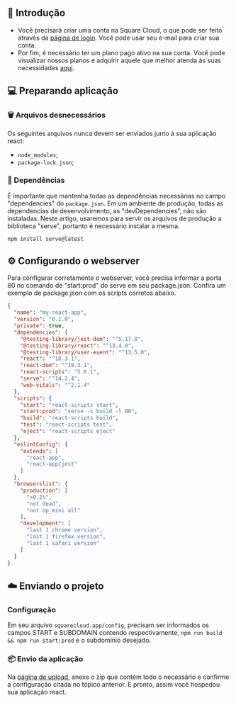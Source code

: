 ## 🚀 Introdução

- Você precisará criar uma conta na Square Cloud, o que pode ser feito através da [página de login](https://squarecloud.app/login). Você pode usar seu e-mail para criar sua conta.
- Por fim, é necessário ter um plano pago ativo na sua conta. Você pode visualizar nossos planos e adquirir aquele que melhor atenda às suas necessidades [aqui](https://squarecloud.app/plans).

## 💻 Preparando aplicação

### 🗑️ Arquivos desnecessários

Os seguintes arquivos nunca devem ser enviados junto à sua aplicação react:

- `node_modules`;
- `package-lock.json`;


### 📖 Dependências

É importante que mantenha todas as dependências necessárias no campo "dependencies" do `package.json`. Em um ambiente de produção, 
todas as dependencias de desenvolvimento, as "devDependencies", não são instaladas. Neste artigo, usaremos para servir os arquivos de 
produção a biblioteca "serve", portanto é necessário instalar a mesma. 

```bash
npm install serve@latest
```

<Alert intent="info" title="Outras opções" description="Você pode optar por gerenciar a sua aplicação react utilizando de outros frameworks, como: Vite ou Next." />

## ⚙️ Configurando o webserver

Para configurar corretamente o webserver, você precisa informar a porta 80 no comando de "start:prod" do serve em seu package.json.
Confira um exemplo de package.json com os scripts corretos abaixo.

```json
{
  "name": "my-react-app",
  "version": "0.1.0",
  "private": true,
  "dependencies": {
    "@testing-library/jest-dom": "^5.17.0",
    "@testing-library/react": "^13.4.0",
    "@testing-library/user-event": "^13.5.0",
    "react": "^18.3.1",
    "react-dom": "^18.3.1",
    "react-scripts": "5.0.1",
    "serve": "^14.2.4",
    "web-vitals": "^2.1.4"
  },
  "scripts": {
    "start": "react-scripts start",
    "start:prod": "serve -s build -l 80",
    "build": "react-scripts build",
    "test": "react-scripts test",
    "eject": "react-scripts eject"
  },
  "eslintConfig": {
    "extends": [
      "react-app",
      "react-app/jest"
    ]
  },
  "browserslist": {
    "production": [
      ">0.2%",
      "not dead",
      "not op_mini all"
    ],
    "development": [
      "last 1 chrome version",
      "last 1 firefox version",
      "last 1 safari version"
    ]
  }
}
```

## ☁️ Enviando o projeto

### Configuração

Em seu arquivo `squarecloud.app/config`, precisam ser informados os campos START e SUBDOMAIN contendo respectivamente, 
`npm run build && npm run start:prod` e o subdomínio desejado.

### 📦 Envio da aplicação

Na [página de upload](https://squarecloud.app/dashboard/upload), anexe o zip que contém todo o necessário e confirme a configuração citada no tópico anterior. E pronto, 
assim você hospedou sua aplicação react.

